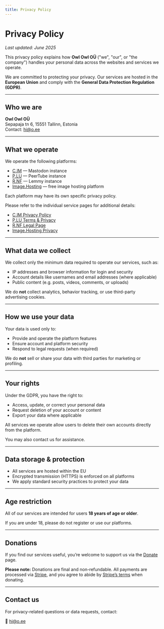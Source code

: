 ```yaml
---
title: Privacy Policy
---
```

# Privacy Policy

_Last updated: June 2025_

This privacy policy explains how **Owl Owl OÜ** ("we", "our", or "the company") handles your personal data across the websites and services we operate.

We are committed to protecting your privacy. Our services are hosted in the **European Union** and comply with the **General Data Protection Regulation (GDPR)**.

---

## Who we are

**Owl Owl OÜ**  
Sepapaja tn 6, 15551 Tallinn, Estonia  
Contact: [hi@o.ee](mailto:hi@o.ee)

---

## What we operate

We operate the following platforms:

- [C.IM](https://c.im) — Mastodon instance  
- [P.LU](https://p.lu) — PeerTube instance  
- [R.NF](https://r.nf) — Lemmy instance  
- [Image.Hosting](https://image.hosting) — free image hosting platform

Each platform may have its own specific privacy policy.  

Please refer to the individual service pages for additional details:

- [C.IM Privacy Policy](https://c.im/privacy-policy)  
- [P.LU Terms & Privacy](https://p.lu/about/instance/home)  
- [R.NF Legal Page](https://r.nf/legal)  
- [Image.Hosting Privacy](https://image.hosting/page/privacy)

---

## What data we collect

We collect only the minimum data required to operate our services, such as:

- IP addresses and browser information for login and security  
- Account details like usernames and email addresses (where applicable)  
- Public content (e.g. posts, videos, comments, or uploads)

We do **not** collect analytics, behavior tracking, or use third-party advertising cookies.

---

## How we use your data

Your data is used only to:

- Provide and operate the platform features
- Ensure account and platform security
- Respond to legal requests (when required)

We do **not** sell or share your data with third parties for marketing or profiling.

---

## Your rights

Under the GDPR, you have the right to:

- Access, update, or correct your personal data
- Request deletion of your account or content
- Export your data where applicable

All services we operate allow users to delete their own accounts directly from the platform.  

You may also contact us for assistance.

---

## Data storage & protection

- All services are hosted within the EU  
- Encrypted transmission (HTTPS) is enforced on all platforms  
- We apply standard security practices to protect your data

---

## Age restriction

All of our services are intended for users **18 years of age or older**.  

If you are under 18, please do not register or use our platforms.

---

## Donations

If you find our services useful, you’re welcome to support us via the [Donate](/donate/) page.  

**Please note:** Donations are final and non-refundable. All payments are processed via [Stripe](https://stripe.com/legal), and you agree to abide by [Stripe’s terms](https://stripe.com/en-ee/legal/ssa) when donating.

---

## Contact us

For privacy-related questions or data requests, contact:

📧 [hi@o.ee](mailto:hi@o.ee)
